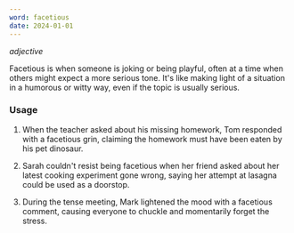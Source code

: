 ```yaml
---
word: facetious
date: 2024-01-01
---
```


*adjective*


Facetious is when someone is joking or being playful, often at a time when others might expect a more serious tone. It's like making light of a situation in a humorous or witty way, even if the topic is usually serious.


<TextToSpeech text='facetious' />

### Usage

1. When the teacher asked about his missing homework, Tom responded with a facetious grin, claiming the homework must have been eaten by his pet dinosaur.

2. Sarah couldn't resist being facetious when her friend asked about her latest cooking experiment gone wrong, saying her attempt at lasagna could be used as a doorstop.

3. During the tense meeting, Mark lightened the mood with a facetious comment, causing everyone to chuckle and momentarily forget the stress.